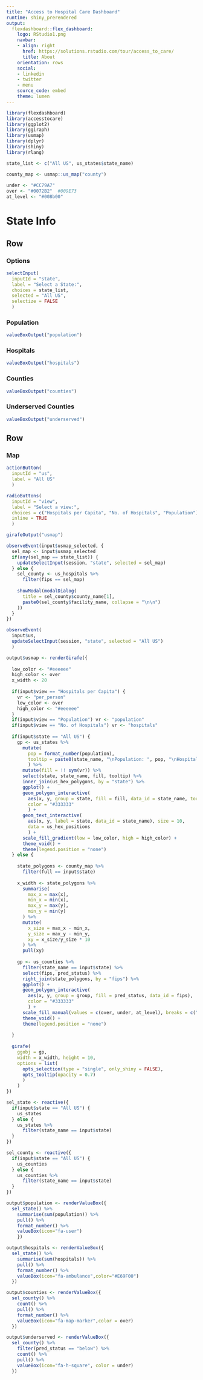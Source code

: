 ```yaml
---
title: "Access to Hospital Care Dashboard"
runtime: shiny_prerendered
output:
  flexdashboard::flex_dashboard:
    logo: RStudio1.png
    navbar:
    - align: right
      href: https://solutions.rstudio.com/tour/access_to_care/
      title: About
    orientation: rows
    social:
    - linkedin
    - twitter
    - menu
    source_code: embed
    theme: lumen
---
```


```r
library(flexdashboard)
library(accesstocare)
library(ggplot2)
library(ggiraph)
library(usmap)
library(dplyr)
library(shiny)
library(rlang)

state_list <- c("All US", us_states$state_name)

county_map <- usmap::us_map("county")
  
under <- "#CC79A7"
over <- "#0072B2"  #009E73
at_level <- "#008b00"
```


State Info
======================================================================


Row 
-----------------------------------------------------------------------

### Options


```r
selectInput(
  inputId = "state",
  label = "Select a State:",
  choices = state_list,
  selected = "All US", 
  selectize = FALSE
  )
```

### Population

```r
valueBoxOutput("population")
```

### Hospitals

```r
valueBoxOutput("hospitals")
```

### Counties

```r
valueBoxOutput("counties")
```

### Underserved Counties

```r
valueBoxOutput("underserved")
```

Row {data-height=1050}
-----------------------------------------------------------------------

###  Map

```r
actionButton(
  inputId = "us",
  label = "All US"
  )

radioButtons(
  inputId = "view",
  label = "Select a view:",
  choices = c("Hospitals per Capita", "No. of Hospitals", "Population"), 
  inline = TRUE
  )
```

```r
girafeOutput("usmap")
```

```r

observeEvent(input$usmap_selected, {
  sel_map <- input$usmap_selected
  if(any(sel_map == state_list)) {
    updateSelectInput(session, "state", selected = sel_map)
  } else {
    sel_county <- us_hospitals %>% 
      filter(fips == sel_map) 
    
    showModal(modalDialog(
      title = sel_county$county_name[1],
      paste0(sel_county$facility_name, collapse = "\n\n")
    ))
  }
})

observeEvent(
  input$us, 
  updateSelectInput(session, "state", selected = "All US")
  )

output$usmap <- renderGirafe({
  
  low_color <- "#eeeeee"
  high_color <- over
  x_width <- 20
  
  if(input$view == "Hospitals per Capita") {
    vr <- "per_person"
    low_color <- over
    high_color <- "#eeeeee"
  }  
  if(input$view == "Population") vr <- "population"
  if(input$view == "No. of Hospitals") vr <- "hospitals"
    
  if(input$state == "All US") {
    gp <- us_states %>% 
      mutate(
        pop = format_number(population),
        tooltip = paste0(state_name, "\nPopulation: ", pop, "\nHospitals: ", format_number(hospitals))
        ) %>% 
      mutate(fill = !! sym(vr)) %>% 
      select(state, state_name, fill, tooltip) %>% 
      inner_join(us_hex_polygons, by = "state") %>% 
      ggplot() +
      geom_polygon_interactive(
        aes(x, y, group = state, fill = fill, data_id = state_name, tooltip = tooltip), 
        color = "#333333"
        ) +
      geom_text_interactive(
        aes(x, y, label = state, data_id = state_name), size = 10, 
        data = us_hex_positions
        ) +
      scale_fill_gradient(low = low_color, high = high_color) +
      theme_void() +
      theme(legend.position = "none")
  } else {
    
    state_polygons <- county_map %>% 
      filter(full == input$state)
    
    x_width <- state_polygons %>% 
      summarise(
        max_x = max(x),
        min_x = min(x),
        max_y = max(y),
        min_y = min(y)
      ) %>% 
      mutate(
        x_size = max_x - min_x,
        y_size = max_y - min_y,
        xy = x_size/y_size * 10
      ) %>% 
      pull(xy)
    
    gp <- us_counties %>% 
      filter(state_name == input$state) %>% 
      select(fips, pred_status) %>% 
      right_join(state_polygons, by = "fips") %>% 
      ggplot() +
      geom_polygon_interactive(
        aes(x, y, group = group, fill = pred_status, data_id = fips), 
        color = "#333333"
        ) +
      scale_fill_manual(values = c(over, under, at_level), breaks = c("above", "below", "ok")) +
      theme_void() +
      theme(legend.position = "none")
      
  }
  
  girafe(
    ggobj = gp,
    width = x_width, height = 10,
    options = list(
      opts_selection(type = "single", only_shiny = FALSE),
      opts_tooltip(opacity = 0.7)
      )
    )  
})

sel_state <- reactive({
  if(input$state == "All US") {
    us_states
  } else {
    us_states %>% 
      filter(state_name == input$state) 
  }
})

sel_county <- reactive({
  if(input$state == "All US") {
    us_counties
  } else {
    us_counties %>% 
      filter(state_name == input$state) 
  }
})

output$population <- renderValueBox({
  sel_state() %>% 
    summarise(sum(population)) %>% 
    pull() %>%
    format_number() %>% 
    valueBox(icon="fa-user")
    })

output$hospitals <- renderValueBox({
  sel_state() %>%
    summarise(sum(hospitals)) %>%
    pull() %>% 
    format_number() %>% 
    valueBox(icon="fa-ambulance",color="#E69F00")
  })

output$counties <- renderValueBox({
  sel_county() %>%
    count() %>% 
    pull() %>% 
    format_number() %>% 
    valueBox(icon="fa-map-marker",color = over)
  })

output$underserved <- renderValueBox({
  sel_county() %>%
    filter(pred_status == "below") %>% 
    count() %>% 
    pull() %>% 
    valueBox(icon="fa-h-square", color = under)
  })
```

